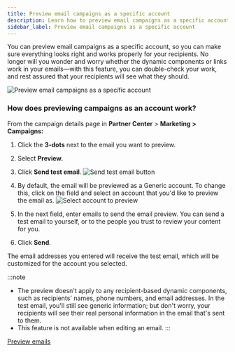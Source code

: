 ```yaml
---
title: Preview email campaigns as a specific account
description: Learn how to preview email campaigns as a specific account to ensure proper functionality.
sidebar_label: Preview email campaigns as a specific account
---
```


You can preview email campaigns as a specific account, so you can make sure everything looks right and works properly for your recipients. No longer will you wonder and worry whether the dynamic components or links work in your emails—with this feature, you can double-check your work, and rest assured that your recipients will see what they should.

![Preview email campaigns as a specific account](/img/marketing/marketing-campaigns/preview-email-campaigns-1.jpg)

### **How does previewing campaigns as an account work?**

From the campaign details page in **Partner Center** > **Marketing > Campaigns:**

1. Click the **3-dots** next to the email you want to preview.
2. Select **Preview.**
3. Click **Send test email**.
   ![Send test email button](/img/marketing/marketing-campaigns/preview-email-campaigns-2.jpg)

4. By default, the email will be previewed as a Generic account. To change this, click on the field and select an account that you'd like to preview the email as.
   ![Select account to preview](/img/marketing/marketing-campaigns/preview-email-campaigns-3.jpg)

5. In the next field, enter emails to send the email preview. You can send a test email to yourself, or to the people you trust to review your content for you.
6. Click **Send**. 

The email addresses you entered will receive the test email, which will be customized for the account you selected.

:::note
* The preview doesn't apply to any recipient-based dynamic components, such as recipients' names, phone numbers, and email addresses. In the test email, you'll still see generic information; but don't worry, your recipients will see their real personal information in the email that's sent to them.
* This feature is not available when editing an email.
:::

<div style={{ textAlign: 'center', paddingBottom: '15px' }}>
  <a
    style={{
      fontSize: '16px',
      fontWeight: 'bold',
      color: '#ffffff',
      backgroundColor: '#33ace2',
      textDecoration: 'none',
      borderRadius: '5px',
      padding: '10px 30px 9px 30px',
      border: '1px solid #33ACE2',
      display: 'inline-block',
      textAlign: 'center'
    }}
    href="https://partners.vendasta.com/marketing/campaigns/acquire"
    target="_blank"
    rel="noopener"
  >
    Preview emails
  </a>
</div>